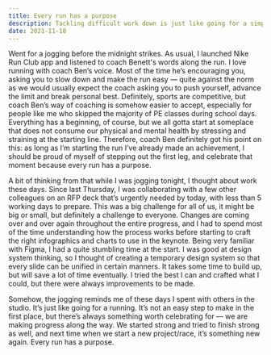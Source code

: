 ```yaml
---
title: Every run has a purpose
description: Tackling difficult work down is just like going for a simple run.
date: 2021-11-18
---
```


Went for a jogging before the midnight strikes. As usual, I launched Nike Run Club app and listened to coach Benett's words along the run. I love running with coach Ben’s voice. Most of the time he’s encouraging you, asking you to slow down and make the run easy — quite against the norm as we would usually expect the coach asking you to push yourself, advance the limit and break personal best. Definitely, sports are competitive, but coach Ben’s way of coaching is somehow easier to accept, especially for people like me who skipped the majority of PE classes during school days. Everything has a beginning, of course, but we all gotta start at someplace that does not consume our physical and mental health by stressing and straining at the starting line. Therefore, coach Ben definitely got his point on this: as long as I’m starting the run I’ve already made an achievement, I should be proud of myself of stepping out the first leg, and celebrate that moment because every run has a purpose. 

A bit of thinking from that while I was jogging tonight, I thought about work these days. Since last Thursday, I was collaborating with a few other colleagues on an RFP deck that’s urgently needed by today, with less than 5 working days to prepare. This was a big challenge for all of us, it might be big or small, but definitely a challenge to everyone. Changes are coming over and over again throughout the entire progress, and I had to spend most of the time understanding how the process works before starting to craft the right infographics and charts to use in the keynote. Being very familiar with Figma, I had a quite stumbling time at the start. I was good at design system thinking, so I thought of creating a temporary design system so that every slide can be unified in certain manners. It takes some time to build up, but will save a lot of time eventually. I tried the best I can and crafted what I could, but there were always improvements to be made. 

Somehow, the jogging reminds me of these days I spent with others in the studio. It’s just like going for a running. It’s not an easy step to make in the first place, but there’s always something worth celebrating for — we are making progress along the way. We started strong and tried to finish strong as well, and next time when we start a new project/race, it’s something new again. Every run has a purpose.